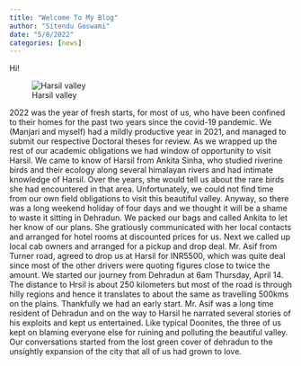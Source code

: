 ```yaml
---
title: "Welcome To My Blog"
author: "Sitendu Goswami"
date: "5/8/2022"
categories: [news]
---
```


Hi!

![Harsil valley](harsil1.JPG)

2022 was the year of fresh starts, for most of us, who have been confined to their homes for the past two years since the covid-19 pandemic.
We (Manjari and myself) had a  mildly productive  year in 2021, and managed to submit our respective Doctoral theses for review.
As we wrapped up the rest of our academic obligations we had window of opportunity to visit Harsil.
We came to know of Harsil from Ankita Sinha, who studied riverine birds and their ecology along several himalayan rivers and had intimate knowledge of Harsil. Over the years, she would tell us about the rare birds she had encountered in that area. Unfortunately, we could not find time  from our own field obligations to visit this beautiful valley.
Anyway, so there was a long weekend holiday of four days and we thought it will be a shame to waste it sitting in Dehradun. 
We packed our bags and called Ankita to let her know of our plans. 
She gratiously communicated  with her local contacts and arranged for hotel rooms at discounted prices for us. 
Next we called up local cab owners and arranged for a pickup and drop  deal. 
Mr. Asif from Turner road, agreed to drop us at Harsil for INR5500, which was quite deal since most of the other drivers were quoting figures close to twice the amount. 
We started our journey from Dehradun at 6am Thursday, April 14. 
The distance to Hrsil is about 250 kilometers but  most of the road is through hilly regions and hence it translates to about the same as travelling 500kms on the plains. 
Thankfully we had an early start.
Mr. Asif was a long time resident of Dehradun and on the way to Harsil he narrated several stories of his exploits and kept us entertained.
Like typical Doonites, the three of us kept on blaming everyone else for ruining and polluting the beautiful valley.
Our conversations started from the lost green cover of dehradun to the unsightly expansion of the city that all of us had grown to love.

